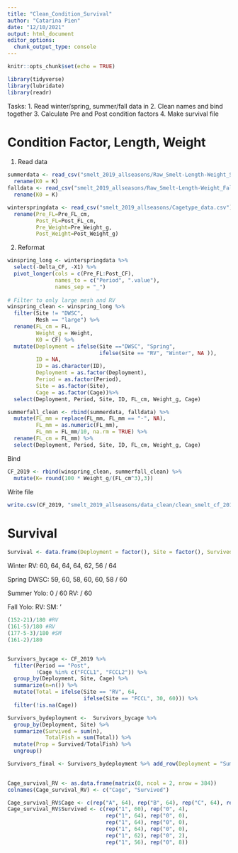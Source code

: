 ```yaml
---
title: "Clean_Condition_Survival"
author: "Catarina Pien"
date: "12/10/2021"
output: html_document
editor_options: 
  chunk_output_type: console
---
```


```r
knitr::opts_chunk$set(echo = TRUE)
```

```r
library(tidyverse)
library(lubridate)
library(readr)
```

Tasks:
1. Read winter/spring, summer/fall data in
2. Clean names and bind together
3. Calculate Pre and Post condition factors
4. Make survival file 

# Condition Factor, Length, Weight
1. Read data
```r
summerdata <- read_csv("smelt_2019_allseasons/Raw_Smelt-Length-Weight_Summer2019.csv", col_types = cols(Deployment = "f", Period = "f", Site = "f", ID = "c", FL_mm = "c", Weight_g= "d", Cage = "f", K =  "d", Comments =  "c")) %>%
  rename(K0 = K) 
falldata <- read_csv("smelt_2019_allseasons/Raw_Smelt-Length-Weight_Fall2019.csv", col_types = cols(Deployment = "f", Period = "f", Site = "f", ID = "c", FL_mm = "c", Weight_g= "d", Cage = "f", K =  "d", Comments =  "c")) %>%
  rename(K0 = K)

winterspringdata <- read_csv("smelt_2019_allseasons/Cagetype_data.csv") %>%
  rename(Pre_FL=Pre_FL_cm,
         Post_FL=Post_FL_cm,
         Pre_Weight=Pre_Weight_g,
         Post_Weight=Post_Weight_g)
```

2. Reformat
```r
winspring_long <- winterspringdata %>% 
  select(-Delta_CF, -X1) %>%
  pivot_longer(cols = c(Pre_FL:Post_CF),
               names_to = c("Period", ".value"),
               names_sep = "_") 
  
# Filter to only large mesh and RV
winspring_clean <- winspring_long %>%
  filter(Site != "DWSC",
         Mesh == "large") %>%
  rename(FL_cm = FL,
         Weight_g = Weight,
         K0 = CF) %>%
  mutate(Deployment = ifelse(Site =="DWSC", "Spring",
                             ifelse(Site == "RV", "Winter", NA )),
         ID = NA,
         ID = as.character(ID),
         Deployment = as.factor(Deployment),
         Period = as.factor(Period),
         Site = as.factor(Site),
         Cage = as.factor(Cage))%>%
  select(Deployment, Period, Site, ID, FL_cm, Weight_g, Cage)

summerfall_clean <- rbind(summerdata, falldata) %>%
  mutate(FL_mm = replace(FL_mm, FL_mm == "-", NA),
         FL_mm = as.numeric(FL_mm),
         FL_mm = FL_mm/10, na.rm = TRUE) %>%
  rename(FL_cm = FL_mm) %>%
  select(Deployment, Period, Site, ID, FL_cm, Weight_g, Cage)

```

Bind 
```r
CF_2019 <- rbind(winspring_clean, summerfall_clean) %>%
  mutate(K= round(100 * Weight_g/(FL_cm^3),3)) 
```

Write file
```r
write.csv(CF_2019, "smelt_2019_allseasons/data_clean/clean_smelt_cf_2019.csv", row.names = FALSE)
```


# Survival
```r
Survival <- data.frame(Deployment = factor(), Site = factor(), Survived = numeric(), Total = numeric())

```

Winter
RV: 60, 64, 64, 64, 62, 56 / 64

Spring
DWSC: 59, 60, 58, 60, 60, 58 / 60

Summer
Yolo: 0 / 60
RV: / 60

Fall
Yolo: 
RV:
SM:
'
```r
(152-21)/180 #RV
(161-5)/180 #RV
(177-5-3)/180 #SM
(161-2)/180


Survivors_bycage <- CF_2019 %>%
  filter(Period == "Post",
         !Cage %in% c("FCCL1", "FCCL2")) %>%
  group_by(Deployment, Site, Cage) %>%
  summarize(n=n()) %>%
  mutate(Total = ifelse(Site == "RV", 64, 
                        ifelse(Site == "FCCL", 30, 60))) %>%
  filter(!is.na(Cage))

Survivors_bydeployment <-  Survivors_bycage %>%
  group_by(Deployment, Site) %>%
  summarize(Survived = sum(n),
            TotalFish = sum(Total)) %>%
  mutate(Prop = Survived/TotalFish) %>%
  ungroup()

Survivors_final <- Survivors_bydeployment %>% add_row(Deployment = "Summer", Site ="Yolo", Survived = 0, TotalFish = 30, Prop = 0)
  
```

```r
Cage_survival_RV <- as.data.frame(matrix(0, ncol = 2, nrow = 384))
colnames(Cage_survival_RV) <- c("Cage", "Survived")

Cage_survival_RV$Cage <- c(rep("A", 64), rep("B", 64), rep("C", 64), rep("D", 64), rep("E", 64), rep("F", 64))
Cage_survival_RV$Survived <- c(rep("1", 60), rep("0", 4), 
                               rep("1", 64), rep("0", 0),
                               rep("1", 64), rep("0", 0),
                               rep("1", 64), rep("0", 0),
                               rep("1", 62), rep("0", 2),
                               rep("1", 56), rep("0", 8))
```

